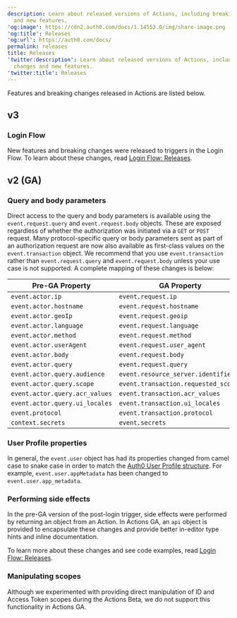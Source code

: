 ```yaml
---
description: Learn about released versions of Actions, including breaking changes
  and new features.
'og:image': https://cdn2.auth0.com/docs/1.14553.0/img/share-image.png
'og:title': Releases
'og:url': https://auth0.com/docs/
permalink: releases
title: Releases
'twitter:description': Learn about released versions of Actions, including breaking
  changes and new features.
'twitter:title': Releases
---
```

Features and breaking changes released in Actions are listed below.

## v3

### Login Flow

New features and breaking changes were released to triggers in the Login Flow. To learn about these changes, read [Login Flow: Releases](/docs/releases).

## v2 (GA)

### Query and body parameters

Direct access to the query and body parameters is available using the `event.request.query` and `event.request.body` objects. These are exposed regardless of whether the authorization was initiated via a `GET` or `POST` request. Many protocol-specific query or body parameters sent as part of an authorization request are now also available as first-class values on the `event.transaction` object. We recommend that you use `event.transaction` rather than `event.request.query` and `event.request.body` unless your use case is not supported. A complete mapping of these changes is below:

<table class="table"><thead>
<tr>
<th>Pre-GA Property</th>
<th>GA Property</th>
</tr>
</thead>
<tbody>
<tr>
<td><code>event.actor.ip</code></td>
<td><code>event.request.ip</code></td>
</tr>
<tr>
<td><code>event.actor.hostname</code></td>
<td><code>event.request.hostname</code></td>
</tr>
<tr>
<td><code>event.actor.geoIp</code></td>
<td><code>event.request.geoip</code></td>
</tr>
<tr>
<td><code>event.actor.language</code></td>
<td><code>event.request.language</code></td>
</tr>
<tr>
<td><code>event.actor.method</code></td>
<td><code>event.request.method</code></td>
</tr>
<tr>
<td><code>event.actor.userAgent</code></td>
<td><code>event.request.user_agent</code></td>
</tr>
<tr>
<td><code>event.actor.body</code></td>
<td><code>event.request.body</code></td>
</tr>
<tr>
<td><code>event.actor.query</code></td>
<td><code>event.request.query</code></td>
</tr>
<tr>
<td><code>event.actor.query.audience</code></td>
<td><code>event.resource_server.identifier</code></td>
</tr>
<tr>
<td><code>event.actor.query.scope</code></td>
<td><code>event.transaction.requested_scopes</code></td>
</tr>
<tr>
<td><code>event.actor.query.acr_values</code></td>
<td><code>event.transaction.acr_values</code></td>
</tr>
<tr>
<td><code>event.actor.query.ui_locales</code></td>
<td><code>event.transaction.ui_locales</code></td>
</tr>
<tr>
<td><code>event.protocol</code></td>
<td><code>event.transaction.protocol</code></td>
</tr>
<tr>
<td><code>context.secrets</code></td>
<td><code>event.secrets</code></td>
</tr>
</tbody>
</table>

### User Profile properties

In general, the `event.user` object has had its properties changed from camel case to snake case in order to match the [Auth0 User Profile structure](/docs/manage-users/user-accounts/user-profiles/user-profile-structure). For example, `event.user.appMetadata` has been changed to `event.user.app_metadata`.

### Performing side effects

In the pre-GA version of the post-login trigger, side effects were performed by returning an object from an Action. In Actions GA, an `api` object is provided to encapsulate these changes and provide better in-editor type hints and inline documentation.

To learn more about these changes and see code examples, read [Login Flow: Releases](/docs/releases).

### Manipulating scopes

Although we experimented with providing direct manipulation of ID and <Tooltip tip="Access Token: Authorization credential, in the form of an opaque string or JWT, used to access an API." cta="View Glossary" href="/docs/glossary?term=Access+Token">Access Token</Tooltip> scopes during the Actions Beta, we do not support this functionality in Actions GA.